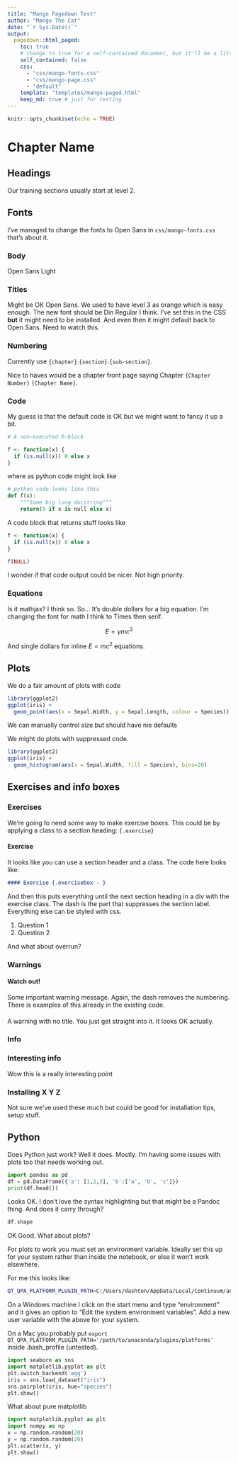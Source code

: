 ```yaml
---
title: "Mango Pagedown Test"
author: "Mango The Cat"
date: "`r Sys.Date()`"
output:
  pagedown::html_paged:
    toc: true
    # change to true for a self-contained document, but it'll be a litte slower for Pandoc to render
    self_contained: false
    css:
      - "css/mango-fonts.css"
      - "css/mango-page.css"
      - "default"
    template: "templates/mango-paged.html"
    keep_md: true # just for testing
---
```


```r
knitr::opts_chunk$set(echo = TRUE)
```

# Chapter Name

## Headings

Our training sections usually start at level 2.


## Fonts

I've managed to change the fonts to Open Sans in `css/mango-fonts.css` that's about it.

### Body

Open Sans Light

### Titles

Might be OK Open Sans. We used to have level 3 as orange which is easy enough. The new font should be Din Regular I think. I've set this in the CSS **but** it might need to be installed. And even then it might default back to Open Sans. Need to watch this.

### Numbering

Currently use `{chapter}`.`{section}`.`{sub-section}`.

Nice to haves would be a chapter front page saying Chapter `{Chapter Number}` `{Chapter Name}`.

### Code

My guess is that the default code is OK but we might want to fancy it up a bit.

```r
# A non-executed R-block

f <- function(x) {
  if (is.null(x)) 0 else x
}
```

where as python code might look like

```python
# python code looks like this
def f(x):
    """Some big long docstring"""
    return(0 if x is null else x)
```

A code block that returns stuff looks like

```r
f <- function(x) {
  if (is.null(x)) 0 else x
}

f(NULL)
```

I wonder if that code output could be nicer. Not high priority.

### Equations

Is it mathjax? I think so. So... It's double dollars for a big equation. I'm changing the font for math I think to Times then serif.

$$
E = \gamma mc^2
$$

And single dollars for inline $E=mc^2$ equations.


## Plots

We do a fair amount of plots with code

```r
library(ggplot2)
ggplot(iris) +
  geom_point(aes(x = Sepal.Width, y = Sepal.Length, colour = Species))
```

We can manually control size but should have nie defaults

We might do plots with suppressed code.

```r
library(ggplot2)
ggplot(iris) +
  geom_histogram(aes(x = Sepal.Width, fill = Species), bins=20)
```

## Exercises and info boxes

### Exercises

We're going to need some way to make exercise boxes. This could be by applying a class to a section heading: `{.exercise}`

#### Exercise {.exercisebox - }

It looks like you can use a section header and a class. The code here looks like:

```markdown
#### Exercise {.exercisebox - }
```

And then this puts everything until the next section heading in a div with the exercise class. The dash is the part that suppresses the section label. Everything else can be styled with css.

1. Question 1
2. Question 2

And what about overrun?

### Warnings

#### Watch out! {.warningbox - }

Some important warning message. Again, the dash removes the numbering. There is examples of this already in the existing code.

#### {.warningbox - }

A warning with no title. You just get straight into it. It looks OK actually.

### Info

### Interesting info {.infobox - }

Wow this is a really interesting point

### Installing X Y Z {.setupbox - }

Not sure we've used these much but could be good for installation tips, setup stuff. 

## Python 

Does Python just work? Well it does. Mostly. I'm having some issues with plots too that needs working out.

```python
import pandas as pd
df = pd.DataFrame({'a': [1,2,3], 'b':['a', 'b', 'c']})
print(df.head())
```

Looks OK. I don't love the syntax highlighting but that might be a Pandoc thing. And does it carry through?

```python
df.shape
```

OK Good. What about plots?

For plots to work you must set an environment variable. Ideally set this up for your system rather than inside the notebook, or else it won't work elsewhere.

For me this looks like:

```sh
QT_QPA_PLATFORM_PLUGIN_PATH=C:/Users/dashton/AppData/Local/Continuum/anaconda3/Library/plugins/platforms
```

On a Windows machine I click on the start menu and type "environment" and it gives an option to "Edit the system environment variables". Add a new user variable with the above for your system.

On a Mac you probably put `export QT_QPA_PLATFORM_PLUGIN_PATH='/path/to/anaconda/plugins/platforms'` inside .bash_profile (untested).

```python
import seaborn as sns
import matplotlib.pyplot as plt
plt.switch_backend('agg')
iris = sns.load_dataset("iris")
sns.pairplot(iris, hue="species")
plt.show()
```


What about pure matplotlib

```python
import matplotlib.pyplot as plt
import numpy as np
x = np.random.random(20)
y = np.random.random(20)
plt.scatter(x, y)
plt.show()
```
